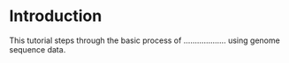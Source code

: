 # Introduction {#intro}



This tutorial steps through the basic process of ................... using genome sequence data.

